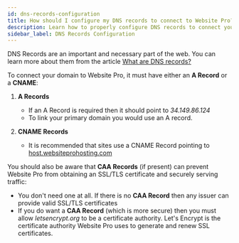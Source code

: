 ```yaml
---
id: dns-records-configuration
title: How should I configure my DNS records to connect to Website Pro?
description: Learn how to properly configure DNS records to connect your domain to Website Pro, including A Records, CNAME Records, and CAA Records requirements.
sidebar_label: DNS Records Configuration
---
```


DNS Records are an important and necessary part of the web. You can learn more about them from the article [What are DNS records?](https://help.websitepro.hosting/?p=10)

To connect your domain to Website Pro, it must have either an **A Record** or a **CNAME**:

1. **A Records**
   - If an A Record is required then it should point to *34.149.86.124*
   - To link your primary domain you would use an A record.

2. **CNAME Records**
   - It is recommended that sites use a CNAME Record pointing to [host.websiteprohosting.com](http://host.websiteprohosting.com/)

You should also be aware that **CAA Records** (if present) can prevent Website Pro from obtaining an SSL/TLS certificate and securely serving traffic:

- You don't need one at all. If there is no **CAA Record** then any issuer can provide valid SSL/TLS certificates
- If you do want a **CAA Record** (which is more secure) then you must allow *letsencrypt.org* to be a certificate authority. Let's Encrypt is the certificate authority Website Pro uses to generate and renew SSL certificates.